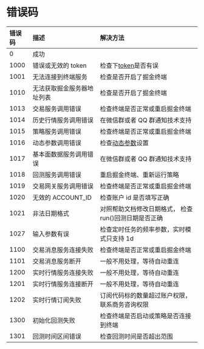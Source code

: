 # 错误码

| 错误码 | 描述                       | 解决方法                                                              |
| :----- | :------------------------- | :-------------------------------------------------------------------- |
| 0      | 成功                       |                                                                       |
| 1000   | 错误或无效的 token         | 检查下[token](python_other_api.md#592ae05f6c3c8e92#set_token)是否有误 |
| 1001   | 无法连接到终端服务         | 检查是否开启了掘金终端                                                |
| 1010   | 无法获取掘金服务器地址列表 | 检查是否开启了掘金终端                                                |
| 1013   | 交易服务调用错误           | 检查终端是否正常或重启掘金终端                                        |
| 1014   | 历史行情服务调用错误       | 在微信群或者 QQ 群通知技术支持                                        |
| 1015   | 策略服务调用错误           | 检查终端是否正常或重启掘金终端                                        |
| 1016   | 动态参数调用错误           | 检查[动态参数](python_parameter.md#add_parameter)设置                 |
| 1017   | 基本面数据服务调用错误     | 在微信群或者 QQ 群通知技术支持                                        |
| 1018   | 回测服务调用错误           | 重启掘金终端、重新运行策略                                            |
| 1019   | 交易网关服务调用错误       | 检查终端是否正常或重启掘金终端                                        |
| 1020   | 无效的 ACCOUNT_ID          | 检查账户 id 是否填写正确                                              |
| 1021   | 非法日期格式               | 对照帮助文档修改日期格式， 检查 run()回测日期是否正确                 |
| 1027   | 输入参数有误               | 检查定时任务的频率参数，实时模式只支持 1d                             |
| 1100   | 交易消息服务连接失败       | 检查终端是否正常或重启掘金终端                                        |
| 1101   | 交易消息服务断开           | 一般不用处理，等待自动重连                                            |
| 1200   | 实时行情服务连接失败       | 一般不用处理，等待自动重连                                            |
| 1201   | 实时行情服务连接断开       | 一般不用处理，等待自动重连                                            |
| 1202   | 实时行情订阅失败           | 订阅代码标的数量超过账户权限，联系商务咨询权限                        |
| 1300   | 初始化回测失败             | 检查终端是否启动或策略是否连接到终端                                  |
| 1301   | 回测时间区间错误           | 检查回测时间是否超出范围                                              |
